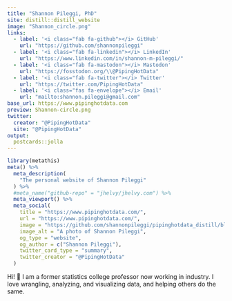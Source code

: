 ```yaml
---
title: "Shannon Pileggi, PhD"
site: distill::distill_website
image: "Shannon_circle.png"
links:
  - label: '<i class="fab fa-github"></i> GitHub'
    url: "https://github.com/shannonpileggi"
  - label: '<i class="fab fa-linkedin"></i> LinkedIn'
    url: "https://www.linkedin.com/in/shannon-m-pileggi/"
  - label: '<i class="fab fa-mastodon"></i> Mastodon'
    url: "https://fosstodon.org/\\@PipingHotData"
  - label: '<i class="fab fa-twitter"></i> Twitter'
    url: "https://twitter.com/PipingHotData"
  - label: '<i class="fas fa-envelope"></i> Email'
    url: "mailto:shannon.pileggi@gmail.com"
base_url: https://www.pipinghotdata.com
preview: Shannon-circle.png
twitter:
  creator: "@PipingHotData"
  site: "@PipingHotData"
output:
  postcards::jolla
---
```

 
```r
library(metathis)
meta() %>%
  meta_description(
    "The personal website of Shannon Pileggi"
  ) %>%
  #meta_name("github-repo" = "jhelvy/jhelvy.com") %>%
  meta_viewport() %>%
  meta_social(
    title = "https://www.pipinghotdata.com/",
    url = "https://www.pipinghotdata.com/",
    image = "https://github.com/shannonpileggi/pipinghotdata_distill/blob/master/shannon-circle.png?raw=true",
    image_alt = "A photo of Shannon Pileggi",
    og_type = "website",
    og_author = c("Shannon Pileggi"),
    twitter_card_type = "summary",
    twitter_creator = "@PipingHotData"
  )
```
 
Hi! <span class="wave">👋</span> I am a former statistics college professor now working in industry. I love wrangling, analyzing, and visualizing data, and helping others do the same. 
